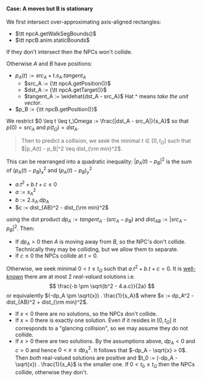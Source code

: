 
#### Case: A moves but B is stationary

We first intersect over-approximating axis-aligned rectangles:
- $\tt npcA.getWalkSegBounds()$
- $\tt npcB.anim.staticBounds$

If they don't intersect then the NPCs won't collide.<QedIcon/>

Otherwise $A$ and $B$ have positions:
- $p_A(t) := src_A + t . s_A . tangent_A$
  - $src_A := {\tt npcA.getPosition()}$
  - $dst_A := {\tt npcA.getTarget()}$
  - $tangent_A := \widehat{dst_A - src_A}$ <SideNote>Hat ^ means <i>take the unit vector</i>.</SideNote>
- $p_B := {\tt npcB.getPosition()}$

We restrict $0 \leq t \leq t_\Omega := \frac{|dst_A - src_A|}{s_A}$ so that $p(0) = src_A$ and $p(t_\Omega) = dst_A$.
> Then to predict a collision,
> we seek the minimal $t \in [0, t_\Omega]$ such that $|p_A(t) - p_B|^2 \leq dist_{\rm min}^2$.

This can be rearranged into a quadratic inequality: <SideNote>$|p_A(t) - p_B|^2$ is the sum of $(p_A(t) - p_B)_x^2$ and $(p_A(t) - p_B)_y^2$</SideNote>
- $a.t^2 + b.t + c ≤ 0$
- $a := s_A^2$
- $b := 2.s_A . dp_A$
- $c := dist_{AB}^2 - dist_{\rm min}^2$

using the dot product $dp_A := tangent_A \cdot (src_A - p_B)$ and $dist_{AB} := |src_A - p_B|^2$.
Then:

- If $dp_A > 0$ then $A$ is moving away from $B$, so the NPC's don't collide.<QedIcon/> <SideNote>Technically they may be colliding, but we allow them to separate.</SideNote>
- If $c \leq 0$ the NPCs collide at $t = 0$.<QedIcon/>

Otherwise, we seek minimal $0 < t \leq t_\Omega$ such that $a.t^2 + b.t + c = 0$.
It is [well-known](https://en.wikipedia.org/wiki/Quadratic_equation) there are at most 2 _real-valued_ solutions i.e.
$$
\frac{-b \pm \sqrt{b^2 - 4.a.c}}{2a}
$$
or equivalently $(-dp_A \pm \sqrt{x}) . \frac{1}{s_A}$ where $x := dp_A^2 - dist_{AB}^2 + dist_{\rm min}^2$.
- If $x < 0$ there are no solutions, so the NPCs don't collide.<QedIcon/>
- If $x = 0$ there is exactly one solution. Even if it resides in $[0, t_\Omega]$ it corresponds to a "glancing collision",
  so we may assume they do not collide.<QedIcon/>
- If $x > 0$ there are two solutions.
  By the assumptions above, $dp_A < 0$ and $c > 0$ and hence $0 < x \leq dp_A^2$.
  It follows that $-dp_A - \sqrt{x} > 0$.
  Then _both_ real-valued solutions are positive and $t_0 := (-dp_A - \sqrt{x}) . \frac{1}{s_A}$ is the smaller one.
  If $0 < t_0 \leq t_\Omega$ then the NPCs collide, otherwise they don't.<QedIcon/>

